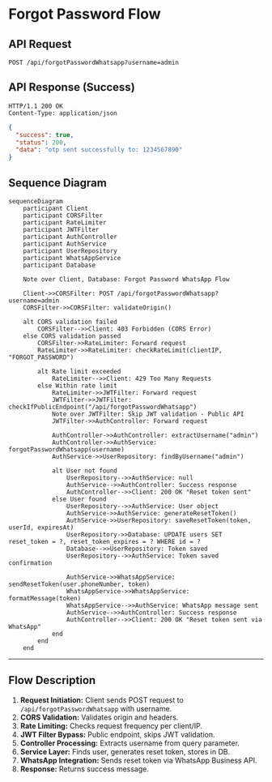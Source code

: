 # Forgot Password Flow

## API Request

```http
POST /api/forgotPasswordWhatsapp?username=admin
```

## API Response (Success)

```http
HTTP/1.1 200 OK
Content-Type: application/json
```

```json
{
  "success": true,
  "status": 200,
  "data": "otp sent successfully to: 1234567890"
}
```

## Sequence Diagram

```mermaid
sequenceDiagram
    participant Client
    participant CORSFilter
    participant RateLimiter
    participant JWTFilter
    participant AuthController
    participant AuthService
    participant UserRepository
    participant WhatsAppService
    participant Database

    Note over Client, Database: Forgot Password WhatsApp Flow

    Client->>CORSFilter: POST /api/forgotPasswordWhatsapp?username=admin
    CORSFilter->>CORSFilter: validateOrigin()

    alt CORS validation failed
        CORSFilter-->>Client: 403 Forbidden (CORS Error)
    else CORS validation passed
        CORSFilter->>RateLimiter: Forward request
        RateLimiter->>RateLimiter: checkRateLimit(clientIP, "FORGOT_PASSWORD")

        alt Rate limit exceeded
            RateLimiter-->>Client: 429 Too Many Requests
        else Within rate limit
            RateLimiter->>JWTFilter: Forward request
            JWTFilter->>JWTFilter: checkIfPublicEndpoint("/api/forgotPasswordWhatsapp")
            Note over JWTFilter: Skip JWT validation - Public API
            JWTFilter->>AuthController: Forward request

            AuthController->>AuthController: extractUsername("admin")
            AuthController->>AuthService: forgotPasswordWhatsapp(username)
            AuthService->>UserRepository: findByUsername("admin")

            alt User not found
                UserRepository-->>AuthService: null
                AuthService-->>AuthController: Success response
                AuthController-->>Client: 200 OK "Reset token sent"
            else User found
                UserRepository-->>AuthService: User object
                AuthService->>AuthService: generateResetToken()
                AuthService->>UserRepository: saveResetToken(token, userId, expiresAt)
                UserRepository->>Database: UPDATE users SET reset_token = ?, reset_token_expires = ? WHERE id = ?
                Database-->>UserRepository: Token saved
                UserRepository-->>AuthService: Token saved confirmation

                AuthService->>WhatsAppService: sendResetToken(user.phoneNumber, token)
                WhatsAppService->>WhatsAppService: formatMessage(token)
                WhatsAppService-->>AuthService: WhatsApp message sent
                AuthService-->>AuthController: Success response
                AuthController-->>Client: 200 OK "Reset token sent via WhatsApp"
            end
        end
    end
```

---

## Flow Description

1. **Request Initiation:** Client sends POST request to `/api/forgotPasswordWhatsapp` with username.
2. **CORS Validation:** Validates origin and headers.
3. **Rate Limiting:** Checks request frequency per client/IP.
4. **JWT Filter Bypass:** Public endpoint, skips JWT validation.
5. **Controller Processing:** Extracts username from query parameter.
6. **Service Layer:** Finds user, generates reset token, stores in DB.
7. **WhatsApp Integration:** Sends reset token via WhatsApp Business API.
8. **Response:** Returns success message.
